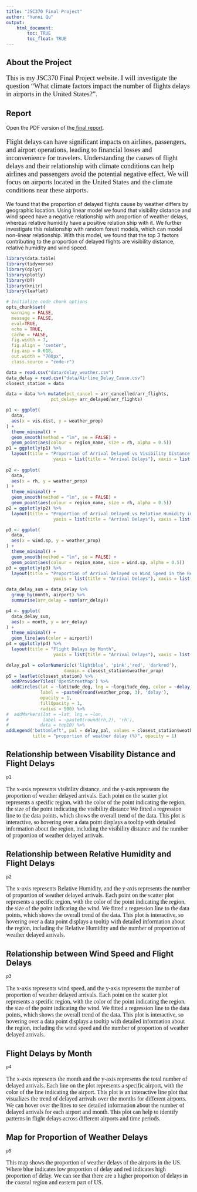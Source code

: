 ```yaml
---
title: "JSC370 Final Project"
author: "Yunni Qu"
output: 
    html_document:
        toc: TRUE
        toc_float: TRUE
---
```


## About the Project 
<p style="font-family: times, serif; font-size:14pt">
This is my JSC370 Final Project website. I will investigate the question "What climate factors impact the number of flights delays in airports in the United States?". 
</p>

<html>
  <head>
    <title>Title of the document</title>
  </head>
  <body>
    <h2>Report</h2>
    <p>Open the PDF version of the<a href="report.pdf"> final report</a>.</p>
  </body>
</html>


<p style="font-family: times, serif; font-size:14pt">
Flight delays can have significant impacts on airlines, passengers, and airport operations, leading to financial losses and inconvenience for travelers. Understanding the causes of flight delays and their relationship with climate conditions can help airlines and passengers avoid the potential negative effect. We will focus on airports located in the United States and the climate conditions near these airports.
</p>

<p style="font-family: times, serif; font-size:14pt">
We found that the proportion of delayed flights cause by weather differs by geographic location. Using linear model we found that visibility distance and wind speed have a negative relationship with proportion of weather delays, whereas relative humidity have a positive relation ship with it. We further investigate this relationship with random forest models, which can model non-linear relationship. With this model, we found that the top 3 factors contributing to the proportion of delayed flights are visibility distance, relative humidity and wind speed.

</p>
```r

library(data.table)
library(tidyverse)
library(dplyr)
library(plotly)
library(DT)
library(knitr)
library(leaflet)

# Initialize code chunk options
opts_chunk$set(
  warning = FALSE,
  message = FALSE,
  eval=TRUE,
  echo = TRUE,
  cache = FALSE,
  fig.width = 7, 
  fig.align = 'center',
  fig.asp = 0.618,
  out.width = "700px",
  class.source = "code-r")
```

```r

data = read.csv("data/delay_weather.csv")
data_delay = read.csv("data/Airline_Delay_Cause.csv")
closest_station = data

data = data %>% mutate(pct_cancel = arr_cancelled/arr_flights,
                 pct_delay= arr_delayed/arr_flights)

p1 <- ggplot(
  data,
  aes(x = vis.dist, y = weather_prop)
) +
  theme_minimal() +
  geom_smooth(method = "lm", se = FALSE) +
  geom_point(aes(colour = region_name, size = rh, alpha = 0.5)) 
p1 = ggplotly(p1) %>%
  layout(title = "Proportion of Arrival Delayed vs Visibility Distance in the Region",
                  yaxis = list(title = "Arrival Delays"), xaxis = list(title = "Visibility Distance"))
         
p2 <- ggplot(
  data,
  aes(x = rh, y = weather_prop)
) +
  theme_minimal() +
  geom_smooth(method = "lm", se = FALSE) +
  geom_point(aes(colour = region_name, size = rh, alpha = 0.5)) 
p2 = ggplotly(p2) %>%
  layout(title = "Proportion of Arrival Delayed vs Relative Humidity in the Region",
                  yaxis = list(title = "Arrival Delays"), xaxis = list(title = "Relative Humidity"))

p3 <- ggplot(
  data,
  aes(x = wind.sp, y = weather_prop)
) +
  theme_minimal() +
  geom_smooth(method = "lm", se = FALSE) +
  geom_point(aes(colour = region_name, size = wind.sp, alpha = 0.5)) 
p3 = ggplotly(p3) %>%
  layout(title = "Proportion of Arrival Delayed vs Wind Speed in the Region",
                  yaxis = list(title = "Arrival Delays"), xaxis = list(title = "Wind Speed"))

data_delay_sum = data_delay %>%
  group_by(month, airport) %>%
  summarise(arr_delay = sum(arr_delay))

p4 <- ggplot(
  data_delay_sum,
  aes(x = month, y = arr_delay)
) +
  theme_minimal() +
  geom_line(aes(color = airport)) 
p4 = ggplotly(p4) %>%
  layout(title = "Flight Delays by Month",
                  yaxis = list(title = "Arrival Delays"), xaxis = list(title = "Month"))

delay_pal = colorNumeric(c('lightblue', 'pink','red', 'darkred'),
                      domain = closest_station$weather_prop)
p5 = leaflet(closest_station) %>%
  addProviderTiles('OpenStreetMap') %>%
  addCircles(lat = ~latitude_deg, lng = ~longitude_deg, color = ~delay_pal(weather_prop),
             label = ~paste0(round(weather_prop, 3), 'delay'),
             opacity = 1,
             fillOpacity = 1,
             radius = 500) %>%
#  addMarkers(lat = ~lat, lng = ~lon,
#             label = ~paste0(round(rh,2), 'rh'),
#            data = top10) %>%
addLegend('bottomleft', pal = delay_pal, values = closest_station$weather_prop,
          title = "proportion of weather delay (%)", opacity = 1)

```

## Relationship between Visability Distance and Flight Delays

```r
p1
```
<p style="font-family: times, serif; font-size:12pt">
The x-axis represents visibility distance, and the y-axis represents the proportion of weather delayed arrivals. Each point on the scatter plot represents a specific region, with the color of the point indicating the region, the size of the point indicating the visibility distance We fitted a regression line to the data points, which shows the overall trend of the data. This plot is interactive, so hovering over a data point displays a tooltip with detailed information about the region, including the visibility distance and the number of proportion of weather delayed arrivals.
</p>

## Relationship between Relative Humidity and Flight Delays

```r
p2
```

<p style="font-family: times, serif; font-size:12pt">
The x-axis represents Relative Humidity, and the y-axis represents the number of proportion of weather delayed arrivals. Each point on the scatter plot represents a specific region, with the color of the point indicating the region, the size of the point indicating the wind. We fitted a regression line to the data points, which shows the overall trend of the data. This plot is interactive, so hovering over a data point displays a tooltip with detailed information about the region, including the Relative Humidity and the number of proportion of weather delayed arrivals.
</p>

## Relationship between Wind Speed and Flight Delays

```r
p3
```
<p style="font-family: times, serif; font-size:12pt">
The x-axis represents wind speed, and the y-axis represents the number of proportion of weather delayed arrivals. Each point on the scatter plot represents a specific region, with the color of the point indicating the region, the size of the point indicating the wind. We fitted a regression line to the data points, which shows the overall trend of the data. This plot is interactive, so hovering over a data point displays a tooltip with detailed information about the region, including the wind speed and the number of proportion of weather delayed arrivals.
</p>

## Flight Delays by Month

```r
p4
```

<p style="font-family: times, serif; font-size:12pt">
The x-axis represents the month and the y-axis represents the total number of delayed arrivals. Each line on the plot represents a specific airport, with the color of the line indicating the airport. This plot is an interactive line plot that visualizes the trend of delayed arrivals over the months for different airports. We can hover over the lines to see detailed information about the number of delayed arrivals for each airport and month. This plot can help to identify patterns in flight delays across different airports and time periods.
</p>

## Map for Proportion of Weather Delays

```r
p5
```
<p style="font-family: times, serif; font-size:12pt">
This map shows the proportion of weather delays of the airports in the US. Where blue indicates low proportion of delay and red indicates high proportion of delay. We can see that there are a higher proportion of delays in the coastal region and eastern part of US.
</p>

